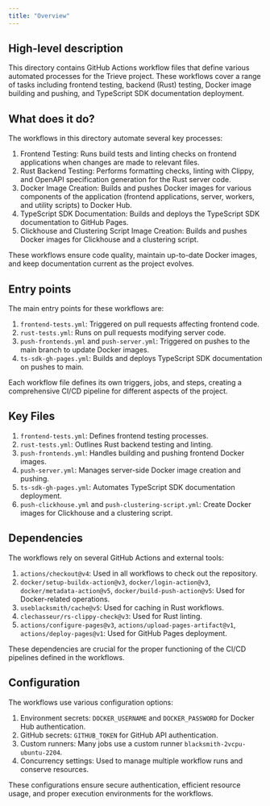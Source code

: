 ```yaml
---
title: "Overview"
---
```


## High-level description
This directory contains GitHub Actions workflow files that define various automated processes for the Trieve project. These workflows cover a range of tasks including frontend testing, backend (Rust) testing, Docker image building and pushing, and TypeScript SDK documentation deployment.

## What does it do?
The workflows in this directory automate several key processes:

1. Frontend Testing: Runs build tests and linting checks on frontend applications when changes are made to relevant files.
2. Rust Backend Testing: Performs formatting checks, linting with Clippy, and OpenAPI specification generation for the Rust server code.
3. Docker Image Creation: Builds and pushes Docker images for various components of the application (frontend applications, server, workers, and utility scripts) to Docker Hub.
4. TypeScript SDK Documentation: Builds and deploys the TypeScript SDK documentation to GitHub Pages.
5. Clickhouse and Clustering Script Image Creation: Builds and pushes Docker images for Clickhouse and a clustering script.

These workflows ensure code quality, maintain up-to-date Docker images, and keep documentation current as the project evolves.

## Entry points
The main entry points for these workflows are:

1. `frontend-tests.yml`: Triggered on pull requests affecting frontend code.
2. `rust-tests.yml`: Runs on pull requests modifying server code.
3. `push-frontends.yml` and `push-server.yml`: Triggered on pushes to the main branch to update Docker images.
4. `ts-sdk-gh-pages.yml`: Builds and deploys TypeScript SDK documentation on pushes to main.

Each workflow file defines its own triggers, jobs, and steps, creating a comprehensive CI/CD pipeline for different aspects of the project.

## Key Files
1. `frontend-tests.yml`: Defines frontend testing processes.
2. `rust-tests.yml`: Outlines Rust backend testing and linting.
3. `push-frontends.yml`: Handles building and pushing frontend Docker images.
4. `push-server.yml`: Manages server-side Docker image creation and pushing.
5. `ts-sdk-gh-pages.yml`: Automates TypeScript SDK documentation deployment.
6. `push-clickhouse.yml` and `push-clustering-script.yml`: Create Docker images for Clickhouse and a clustering script.

## Dependencies
The workflows rely on several GitHub Actions and external tools:

1. `actions/checkout@v4`: Used in all workflows to check out the repository.
2. `docker/setup-buildx-action@v3`, `docker/login-action@v3`, `docker/metadata-action@v5`, `docker/build-push-action@v5`: Used for Docker-related operations.
3. `useblacksmith/cache@v5`: Used for caching in Rust workflows.
4. `clechasseur/rs-clippy-check@v3`: Used for Rust linting.
5. `actions/configure-pages@v3`, `actions/upload-pages-artifact@v1`, `actions/deploy-pages@v1`: Used for GitHub Pages deployment.

These dependencies are crucial for the proper functioning of the CI/CD pipelines defined in the workflows.

## Configuration
The workflows use various configuration options:

1. Environment secrets: `DOCKER_USERNAME` and `DOCKER_PASSWORD` for Docker Hub authentication.
2. GitHub secrets: `GITHUB_TOKEN` for GitHub API authentication.
3. Custom runners: Many jobs use a custom runner `blacksmith-2vcpu-ubuntu-2204`.
4. Concurrency settings: Used to manage multiple workflow runs and conserve resources.

These configurations ensure secure authentication, efficient resource usage, and proper execution environments for the workflows.